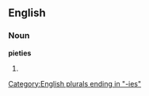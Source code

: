 ==English==

===Noun===
'''pieties'''

# {{plural of|[[piety]]}}

[[Category:English plurals ending in "-ies"]]